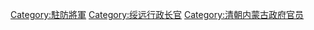 [[Category:駐防將軍|Category:駐防將軍]]
[[Category:绥远行政长官|Category:绥远行政长官]]
[[Category:清朝内蒙古政府官员|Category:清朝内蒙古政府官员]]